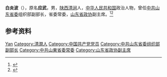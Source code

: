 '''白炎波'''（{{bd|1918年||1994年}}），原名'''应武'''，男，[[陕西|陕西]][[清涧|清涧]]人，[[中华人民共和国|中华人民共和国]]政治人物，曾任[[中共山东省委|中共山东省委]]组织部副部长，省委常委，[[山东省政协|山东省政协]]副主席。<ref>{{Cite book|title=中华人民共和国职官志|author=何虎生, 李耀东, 向常福主编|publisher=中国社会出版社|year=2003|isbn=9787800883934|location=北京|pages=}}</ref><ref>{{cite book|title=中囯人名大辞典·当代人物卷|author=廖盖隆等编|year=1990|publisher=上海辞书出版社|location=上海|page=}}</ref>

== 参考资料 ==
{{reflist}}

{{中国人物小作品}}

{{Authority control}}
{{DEFAULTSORT:Bai白}}
[[Category:白姓|Yan]]
[[Category:清澗人|Category:清澗人]]
[[Category:中国共产党党员|Category:中国共产党党员]]
[[Category:中共山东省委组织部副部长|Category:中共山东省委组织部副部长]]
[[Category:中共山東省委常委|Category:中共山東省委常委]]
[[Category:山东省政协副主席|Category:山东省政协副主席]]